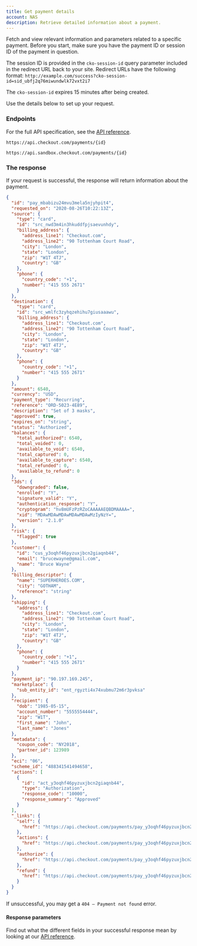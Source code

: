 ```yaml
---
title: Get payment details
account: NAS
description: Retrieve detailed information about a payment.
---
```


Fetch and view relevant information and parameters related to a specific payment. Before you start, make sure you have the payment ID or session ID of the payment in question.

<TipBox variant="info">

The session ID is provided in the `cko-session-id` query parameter included in the redirect URL back to your site. Redirect URLs have the following format:
`http://example.com/success?cko-session-id=sid_ubfj2q76miwundwlk72vxt2i7`

</TipBox>
<TipBox variant="note">

The `cko-session-id` expires 15 minutes after being created.

</TipBox>

Use the details below to set up your request.

### Endpoints

For the full API specification, see the [API reference](https://api-reference.checkout.com/preview/crusoe/).

<tabs>
<tab title="Live">
<LineCodeWrapper type="get">

`https://api.checkout.com/payments/{id}`

</LineCodeWrapper>
</tab>
<tab title="Sandbox">
<LineCodeWrapper type="get">

`https://api.sandbox.checkout.com/payments/{id}`

</LineCodeWrapper>
</tab>
</tabs>

### The response

If your request is successful, the response will return information about the payment.

```json
{
  "id": "pay_mbabizu24mvu3mela5njyhpit4",
  "requested_on": "2020-08-26T10:22:13Z",
  "source": {
    "type": "card",
    "id": "src_nwd3m4in3hkuddfpjsaevunhdy",
    "billing_address": {
      "address_line1": "Checkout.com",
      "address_line2": "90 Tottenham Court Road",
      "city": "London",
      "state": "London",
      "zip": "W1T 4TJ",
      "country": "GB"
    },
    "phone": {
      "country_code": "+1",
      "number": "415 555 2671"
    }
  },
  "destination": {
    "type": "card",
    "id": "src_wmlfc3zyhqzehihu7giusaaawu",
    "billing_address": {
      "address_line1": "Checkout.com",
      "address_line2": "90 Tottenham Court Road",
      "city": "London",
      "state": "London",
      "zip": "W1T 4TJ",
      "country": "GB"
    },
    "phone": {
      "country_code": "+1",
      "number": "415 555 2671"
    }
  },
  "amount": 6540,
  "currency": "USD",
  "payment_type": "Recurring",
  "reference": "ORD-5023-4E89",
  "description": "Set of 3 masks",
  "approved": true,
  "expires_on": "string",
  "status": "Authorized",
  "balances": {
    "total_authorized": 6540,
    "total_voided": 0,
    "available_to_void": 6540,
    "total_captured": 0,
    "available_to_capture": 6540,
    "total_refunded": 0,
    "available_to_refund": 0
  },
  "3ds": {
    "downgraded": false,
    "enrolled": "Y",
    "signature_valid": "Y",
    "authentication_response": "Y",
    "cryptogram": "hv8mUFzPzRZoCAAAAAEQBDMAAAA=",
    "xid": "MDAwMDAwMDAwMDAwMDAwMzIyNzY=",
    "version": "2.1.0"
  },
  "risk": {
    "flagged": true
  },
  "customer": {
    "id": "cus_y3oqhf46pyzuxjbcn2giaqnb44",
    "email": "brucewayne@gmail.com",
    "name": "Bruce Wayne"
  },
  "billing_descriptor": {
    "name": "SUPERHEROES.COM",
    "city": "GOTHAM",
    "reference": "string"
  },
  "shipping": {
    "address": {
      "address_line1": "Checkout.com",
      "address_line2": "90 Tottenham Court Road",
      "city": "London",
      "state": "London",
      "zip": "W1T 4TJ",
      "country": "GB"
    },
    "phone": {
      "country_code": "+1",
      "number": "415 555 2671"
    }
  },
  "payment_ip": "90.197.169.245",
  "marketplace": {
    "sub_entity_id": "ent_rgyzti4x74xubmu72m6r3pvksa"
  },
  "recipient": {
    "dob": "1985-05-15",
    "account_number": "5555554444",
    "zip": "W1T",
    "first_name": "John",
    "last_name": "Jones"
  },
  "metadata": {
    "coupon_code": "NY2018",
    "partner_id": 123989
  },
  "eci": "06",
  "scheme_id": "488341541494658",
  "actions": [
    {
      "id": "act_y3oqhf46pyzuxjbcn2giaqnb44",
      "type": "Authorization",
      "response_code": "10000",
      "response_summary": "Approved"
    }
  ],
  "_links": {
    "self": {
      "href": "https://api.checkout.com/payments/pay_y3oqhf46pyzuxjbcn2giaqnb44"
    },
    "actions": {
      "href": "https://api.checkout.com/payments/pay_y3oqhf46pyzuxjbcn2giaqnb44/actions"
    },
    "authorize": {
      "href": "https://api.checkout.com/payments/pay_y3oqhf46pyzuxjbcn2giaqnb44/authorizations"
    },
    "refund": {
      "href": "https://api.checkout.com/payments/pay_y3oqhf46pyzuxjbcn2giaqnb44/refund"
    }
  }
}
```

<TipBox variant="info">

If unsuccessful, you may get a `404 – Payment not found` error.

</TipBox>

#### Response parameters

Find out what the different fields in your successful response mean by looking at our [API reference](https://api-reference.checkout.com/preview/crusoe/).
